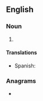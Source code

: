 ==English==

===Noun===
{{en-noun|~}}

# {{initialism of|[[waste]] [[vegetable oil]]|lang=en}}

====Translations====
{{trans-top|waste vegetable oil}}
* Spanish: {{t|es|aceite vegetal usado|m}}
{{trans-mid}}
{{trans-bottom}}

===Anagrams===
* {{anagrams|en|vow}}